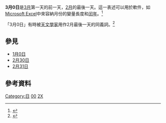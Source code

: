 '''3月0日'''是[[3月|3月]]第一天的前一天，[[2月|2月]]的最後一天。這一表述可以用於軟件，如[[Microsoft_Excel|Microsoft Excel]]中來容納月份的變量長度和[[闰年|闰年]]。<ref>{{citation|url=http://books.google.com/books?id=tZ7ss5KihJ0C&pg=PT144|title=Strategic Business Forecasting: A Structured Approach to Shaping the Future|author=Simon Ramo, Ronald Sugar|language=en|accessdate=2010-04-01|archive-date=2014-01-03|archive-url=https://web.archive.org/web/20140103115930/http://books.google.com/books?id=tZ7ss5KihJ0C&pg=PT144|dead-url=no}}</ref>

「3月0日」有時被[[天文學家|天文學家]]用作2月最後一天的同義詞。<ref>{{citation|title=Astronomical Almanac for the year 2003|date=2001|publisher=U.S Government Printing Office and The Stationery Office|location=Washington and London|page=K2|language=en}}</ref>

==參見==
*[[1月0日|1月0日]]
*[[2月30日|2月30日]]
*[[2月31日|2月31日]]
==參考資料==
{{reflist}}

[[Category:日|Category:日]]
[[Category:3月各日|00]]
[[Category:2月各日|2X]]